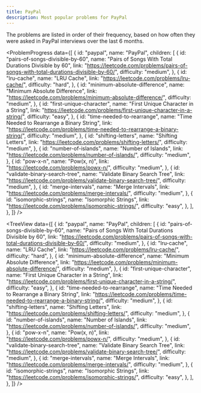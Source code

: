 ```yaml
---
title: PayPal
description: Most popular problems for PayPal
---
```


<Note type="note" title="Note">
The problems are listed in order of their frequency, based on how often they were asked in PayPal interviews over the last 6 months.
</Note>

<ProblemProgress
  data={[
    {
      id: "paypal",
      name: "PayPal",
      children: [
        {
          id: "pairs-of-songs-divisible-by-60",
          name: "Pairs of Songs With Total Durations Divisible by 60",
          link: "https://leetcode.com/problems/pairs-of-songs-with-total-durations-divisible-by-60/",
          difficulty: "medium",
        },
        {
          id: "lru-cache",
          name: "LRU Cache",
          link: "https://leetcode.com/problems/lru-cache/",
          difficulty: "hard",
        },
        {
          id: "minimum-absolute-difference",
          name: "Minimum Absolute Difference",
          link: "https://leetcode.com/problems/minimum-absolute-difference/",
          difficulty: "medium",
        },
        {
          id: "first-unique-character",
          name: "First Unique Character in a String",
          link: "https://leetcode.com/problems/first-unique-character-in-a-string/",
          difficulty: "easy",
        },
        {
          id: "time-needed-to-rearrange",
          name: "Time Needed to Rearrange a Binary String",
          link: "https://leetcode.com/problems/time-needed-to-rearrange-a-binary-string/",
          difficulty: "medium",
        },
        {
          id: "shifting-letters",
          name: "Shifting Letters",
          link: "https://leetcode.com/problems/shifting-letters/",
          difficulty: "medium",
        },
        {
          id: "number-of-islands",
          name: "Number of Islands",
          link: "https://leetcode.com/problems/number-of-islands/",
          difficulty: "medium",
        },
        {
          id: "pow-x-n",
          name: "Pow(x, n)",
          link: "https://leetcode.com/problems/powx-n/",
          difficulty: "medium",
        },
        {
          id: "validate-binary-search-tree",
          name: "Validate Binary Search Tree",
          link: "https://leetcode.com/problems/validate-binary-search-tree/",
          difficulty: "medium",
        },
        {
          id: "merge-intervals",
          name: "Merge Intervals",
          link: "https://leetcode.com/problems/merge-intervals/",
          difficulty: "medium",
        },
        {
          id: "isomorphic-strings",
          name: "Isomorphic Strings",
          link: "https://leetcode.com/problems/isomorphic-strings/",
          difficulty: "easy",
        },
      ],
    },
  ]}
/>

<TreeView
  data={[
    {
      id: "paypal",
      name: "PayPal",
      children: [
        {
          id: "pairs-of-songs-divisible-by-60",
          name: "Pairs of Songs With Total Durations Divisible by 60",
          link: "https://leetcode.com/problems/pairs-of-songs-with-total-durations-divisible-by-60/",
          difficulty: "medium",
        },
        {
          id: "lru-cache",
          name: "LRU Cache",
          link: "https://leetcode.com/problems/lru-cache/",
          difficulty: "hard",
        },
        {
          id: "minimum-absolute-difference",
          name: "Minimum Absolute Difference",
          link: "https://leetcode.com/problems/minimum-absolute-difference/",
          difficulty: "medium",
        },
        {
          id: "first-unique-character",
          name: "First Unique Character in a String",
          link: "https://leetcode.com/problems/first-unique-character-in-a-string/",
          difficulty: "easy",
        },
        {
          id: "time-needed-to-rearrange",
          name: "Time Needed to Rearrange a Binary String",
          link: "https://leetcode.com/problems/time-needed-to-rearrange-a-binary-string/",
          difficulty: "medium",
        },
        {
          id: "shifting-letters",
          name: "Shifting Letters",
          link: "https://leetcode.com/problems/shifting-letters/",
          difficulty: "medium",
        },
        {
          id: "number-of-islands",
          name: "Number of Islands",
          link: "https://leetcode.com/problems/number-of-islands/",
          difficulty: "medium",
        },
        {
          id: "pow-x-n",
          name: "Pow(x, n)",
          link: "https://leetcode.com/problems/powx-n/",
          difficulty: "medium",
        },
        {
          id: "validate-binary-search-tree",
          name: "Validate Binary Search Tree",
          link: "https://leetcode.com/problems/validate-binary-search-tree/",
          difficulty: "medium",
        },
        {
          id: "merge-intervals",
          name: "Merge Intervals",
          link: "https://leetcode.com/problems/merge-intervals/",
          difficulty: "medium",
        },
        {
          id: "isomorphic-strings",
          name: "Isomorphic Strings",
          link: "https://leetcode.com/problems/isomorphic-strings/",
          difficulty: "easy",
        },
      ],
    },
  ]}
/>
